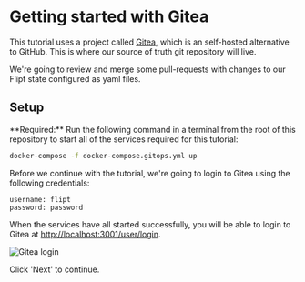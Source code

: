 
# Getting started with Gitea

This tutorial uses a project called [Gitea](https://about.gitea.com/), which is an self-hosted alternative to GitHub. This is where our source of truth git repository will live.

We're going to review and merge some pull-requests with changes to our Flipt state configured as yaml files.

## Setup

<Well>
**Required:** Run the following command in a terminal from the root of this repository to start all of the services required for this tutorial:

```bash
docker-compose -f docker-compose.gitops.yml up
```

</Well>

Before we continue with the tutorial, we're going to login to Gitea using the following credentials:

```
username: flipt
password: password
```

When the services have all started successfully, you will be able to login to Gitea at [http://localhost:3001/user/login](http://localhost:3001/user/login?redirect_to=%2fflipt%2ffeatures).

![Gitea login](/images/gitops/gitea-login.png)

Click 'Next' to continue.
